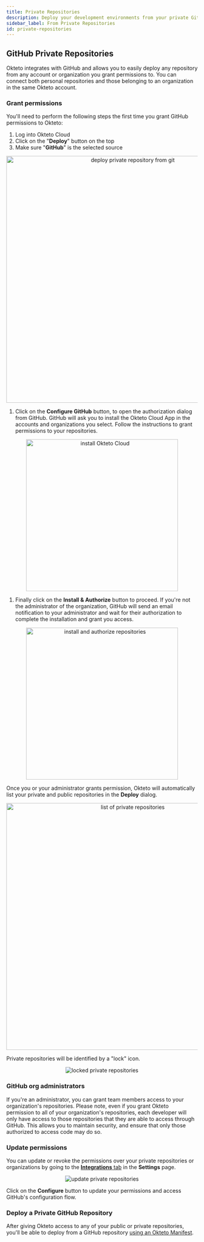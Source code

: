 ```yaml
---
title: Private Repositories
description: Deploy your development environments from your private Git repositories
sidebar_label: From Private Repositories
id: private-repositories
---
```



## GitHub Private Repositories

Okteto integrates with GitHub and allows you to easily deploy any repository from any account or organization you grant permissions to. You can connect both personal repositories and those belonging to an organization in the same Okteto account.

### Grant permissions

You'll need to perform the following steps the first time you grant GitHub permissions to Okteto:

1. Log into Okteto Cloud
1. Click on the "**Deploy**" button on the top
1. Make sure "**GitHub**" is the selected source
<p align="center"><Image src="/docs/cloud/images/private-repositories-deploy.png" alt="deploy private repository from git" width="650" /></p>

1. Click on the **Configure GitHub** button, to open the authorization dialog from GitHub. GitHub will ask you to install the Okteto Cloud App in the accounts and organizations you select. Follow the instructions to grant permissions to your repositories.
<p align="center"><Image src="/docs/cloud/images/private-repositories-enable.png" alt="install Okteto Cloud" width="400" /></p>

1. Finally click on the **Install & Authorize** button to proceed. If you're not the administrator of the organization, GitHub will send an email notification to your administrator and wait for their authorization to complete the installation and grant you access.
<p align="center"><Image src="/docs/cloud/images/private-repositories-authorize.png" alt="install and authorize repositories" width="400" /></p>

Once you or your administrator grants permission, Okteto will automatically list your private and public repositories in the **Deploy** dialog.
<p align="center"><Image src="/docs/cloud/images/private-repositories-list.png" alt="list of private repositories" width="650" /></p>

Private repositories will be identified by a "lock" icon.
<p align="center"><Image src="/docs/cloud/images/private-repositories-lock.png" alt="locked private repositories" /></p>

### GitHub org administrators

If you're an administrator, you can grant team members access to your organization's repositories. Please note, even if you grant Okteto permission to all of your organization's repositories, each developer will only have access to those repositories that they are able to access through GitHub. This allows you to maintain security, and ensure that only those authorized to access code may do so.

### Update permissions

You can update or revoke the permissions over your private repositories or organizations by going to the [**Integrations** tab](https://cloud.okteto.com/#/settings/integrations) in the **Settings** page.

<p align="center"><Image src="/docs/cloud/images/private-repositories-update.png" alt="update private repositories" /></p>

Click on the **Configure** button to update your permissions and access GitHub's configuration flow.

### Deploy a Private GitHub Repository

After giving Okteto access to any of your public or private repositories, you'll be able to deploy from a GitHub repository [using an Okteto Manifest](/docs/cloud/okteto-cli/#okteto-manifest).
